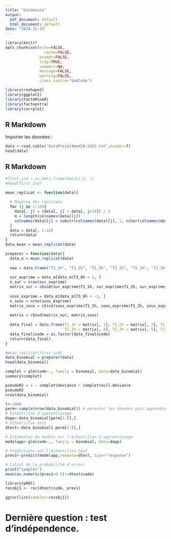 ```yaml
---
title: "binomiale"
output:
  pdf_document: default
  html_document: default
date: "2024-11-15"
---
```


```r
library(knitr)
opts_chunk$set(echo=FALSE,
	             cache=FALSE,
               prompt=FALSE,
               tidy=TRUE,
               comment=NA,
               message=FALSE,
               warning=FALSE,
               class.source="badCode")

library(reshape2)
library(ggplot2)
library(FactoMineR)
library(factoextra)
library(corrplot)
```

## R Markdown

Importer les données :

```r
data <-read.table("DataProjet4modIA-2425.txt",header=T)
head(data)
```



## R Markdown


```r
#first_ind = as.data.frame(data[1:2, ])
#head(first_ind)

mean_replicat <- function(data){
  
  # Moyenne des replicats
  for (j in 1:18){
    data[, j] = (data[, j] + data[, j+18]) / 2
    m = length(colnames(data)[j])
    colnames(data)[j] = substr(colnames(data)[j], 1, nchar(colnames(data)[j]) - 3)
  }
  data = data[, 1:18]
  return(data)
}
data_mean = mean_replicat(data)

preparer = function(data){
  data_m = mean_replicat(data)
  
  new = data.frame("T1_1h", "T1_2h", "T1_3h", "T2_1h", "T2_2h", "T2_2h", "code")
    
  sur_exprime = data_m[data_m$T3_6h > 1, ]
  n_sur = nrow(sur_exprime)
  matrix_sur = cbind(sur_exprime$T1_1h, sur_exprime$T1_2h, sur_exprime$T1_3h, sur_exprime$T2_1h, sur_exprime$T2_2h, sur_exprime$T2_3h, rep(1, n_sur))
    
  sous_exprime = data_m[data_m$T3_6h < -1, ]
  n_sous = nrow(sous_exprime)
  matrix_sous = cbind(sous_exprime$T1_1h, sous_exprime$T1_2h, sous_exprime$T1_3h, sous_exprime$T2_1h, sous_exprime$T2_2h, sous_exprime$T2_3h, rep(0, n_sous))
  
  matrix = rbind(matrix_sur, matrix_sous)
  
  data_final = data.frame(T1_1h = matrix[, 1], T1_2h = matrix[, 2], T1_3h = matrix[, 3], 
                          T2_1h = matrix[, 4], T2_2h = matrix[, 5], T2_3h = matrix[, 6], code = matrix[, 7])
  data_final$code = as.factor(data_final$code)
  return(data_final)
}

#mean_replicat(first_ind)
data_binomial = preparer(data)
head(data_binomial)
```


```r
complet = glm(code~., family = binomial, data=data_binomial)
summary(complet)

```
```r
pseudoR2 = 1 - complet$deviance / complet$null.deviance
pseudoR2
nrow(data_binomial)
```


```r
l<-1000
perm<-sample(nrow(data_binomial)) # permuter les données pour apprendre sur tt le domaine
# Echantillon d'apprentissage
dapp<-data_binomial[perm[1:l],]
# Echantillon test
dtest<-data_binomial[-perm[1:l],]

# Estimation du modèle sur l'échantillon d'apprentissage
modelapp<-glm(code~., family = binomial, data=dapp)

# Prédictions sur l'échantillon test
prev1<-predict(modelapp,newdata=dtest, type="response")

# Calcul de la probabilité d'erreur
print("complet")
mean(as.numeric(prev1>0.5)!=dtest$code)

```


```r
library(pROC)
rocobj1 <- roc(dtest$code, prev1)

ggroc(list(complet=rocobj1))
```
# Dernière question : test d'indépendence.





